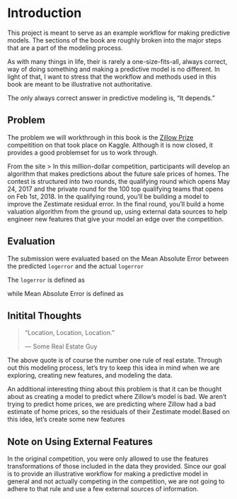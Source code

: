 # Introduction {#intro}

This project is meant to serve as an example workflow for making predictive models. The sections of the book are roughly broken into the major steps that are a part of the modeling process.

As with many things in life, their is rarely a one-size-fits-all, always correct, way of doing something and making a predictive model is no different. In light of that, I want to stress that the workflow and methods used in this book are meant to be illustrative not authoritative.

The only always correct answer in predictive modeling is, "It depends." 


## Problem

The problem we will workthrough in this book is the [Zillow Prize](https://www.kaggle.com/c/zillow-prize-1) compeitition on that took place on Kaggle. Although it is now closed, it provides a good problemset for us to work through.

From the site
> In this million-dollar competition, participants will develop an algorithm that makes predictions about the future sale prices of homes. The contest is structured into two rounds, the qualifying round which opens May 24, 2017 and the private round for the 100 top qualifying teams that opens on Feb 1st, 2018. In the qualifying round, you’ll be building a model to improve the Zestimate residual error. In the final round, you’ll build a home valuation algorithm from the ground up, using external data sources to help engineer new features that give your model an edge over the competition.

## Evaluation

The submission were evaluated based on the Mean Absolute Error between the predicted `logerror` and the actual `logerror`

The `logerror` is defined as

\begin{equation}
logerror = log(Zestimate) - log(SalePrice)
(\#eq:logerror)
\end{equation}

while Mean Absolute Error is defined as

\begin{equation}
MAE = \frac{{\sum_{i=1}^{n} |y_i - x_i|}}{n} = \frac{{\sum_{i=1}^{n} |e_i|}}{n}
(\#eq:mae)
\end{equation}

## Initital Thoughts

> "Location, Location, Location."
>
> --- Some Real Estate Guy

The above quote is of course the number one rule of real estate. Through out this modeling process, let's try to keep this idea in mind when we are exploring, creating new features, and modeling the data.

An additional interesting thing about this problem is that it can be thought about as creating a model to predict where Zillow's model is bad. We aren't trying to predict home prices, we are predicting where Zillow had a bad estimate of home prices, so the residuals of their Zestimate model.Based on this idea, let's create some new features


## Note on Using External Features
In the original competition, you were only allowed to use the features transformations of those included in the data they provided. Since our goal is to provide an illustrative workflow for making a predictive model in general and not actually competing in the competition, we are not going to adhere to that rule and use a few external sources of information.
